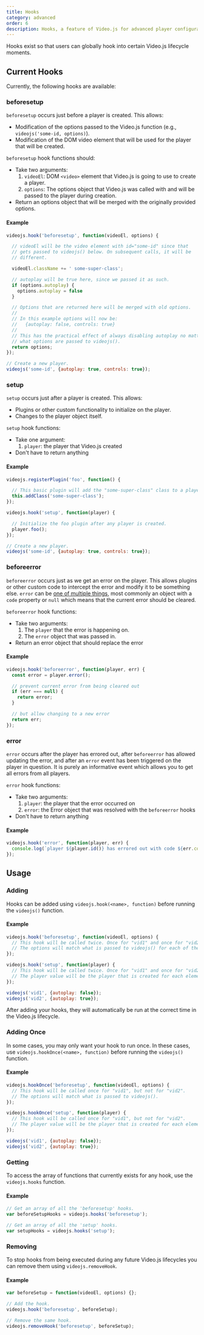 ```yaml
---
title: Hooks
category: advanced
order: 6
description: Hooks, a feature of Video.js for advanced player configuration workflows
---
```


Hooks exist so that users can globally hook into certain Video.js lifecycle moments.

## Current Hooks

Currently, the following hooks are available:

### beforesetup

`beforesetup` occurs just before a player is created. This allows:

* Modification of the options passed to the Video.js function (e.g., `videojs('some-id, options)`).
* Modification of the DOM video element that will be used for the player that will be created.

`beforesetup` hook functions should:

* Take two arguments:
  1. `videoEl`: DOM `<video>` element that Video.js is going to use to create a player.
  1. `options`: The options object that Video.js was called with and will be passed to the player during creation.
* Return an options object that will be merged with the originally provided options.

#### Example

```js
videojs.hook('beforesetup', function(videoEl, options) {

  // videoEl will be the video element with id="some-id" since that
  // gets passed to videojs() below. On subsequent calls, it will be
  // different.

  videoEl.className += ' some-super-class';

  // autoplay will be true here, since we passed it as such.
  if (options.autoplay) {
    options.autoplay = false
  }

  // Options that are returned here will be merged with old options.
  //
  // In this example options will now be:
  //   {autoplay: false, controls: true}
  //
  // This has the practical effect of always disabling autoplay no matter
  // what options are passed to videojs().
  return options;
});

// Create a new player.
videojs('some-id', {autoplay: true, controls: true});
```

### setup

`setup` occurs just after a player is created. This allows:

* Plugins or other custom functionality to initialize on the player.
* Changes to the player object itself.

`setup` hook functions:

* Take one argument:
  1. `player`: the player that Video.js created
* Don't have to return anything

#### Example

```js
videojs.registerPlugin('foo', function() {

  // This basic plugin will add the "some-super-class" class to a player.
  this.addClass('some-super-class');
});

videojs.hook('setup', function(player) {

  // Initialize the foo plugin after any player is created.
  player.foo();
});

// Create a new player.
videojs('some-id', {autoplay: true, controls: true});
```

### beforeerror

`beforeerror` occurs just as we get an error on the player. This allows plugins or other custom code to intercept the error and modify it to be something else.
`error` can be [one of multiple things](https://docs.videojs.com/mediaerror#MediaError), most commonly an object with a `code` property or `null` which means that the current error should be cleared.

`beforeerror` hook functions:

* Take two arguments:
  1. The `player` that the error is happening on.
  1. The `error` object that was passed in.
* Return an error object that should replace the error

#### Example

```js
videojs.hook('beforeerror', function(player, err) {
  const error = player.error();

  // prevent current error from being cleared out
  if (err === null) {
    return error;
  }

  // but allow changing to a new error
  return err;
});
```

### error

`error` occurs after the player has errored out, after `beforeerror` has allowed updating the error, and after an `error` event has been triggered on the player in question. It is purely an informative event which allows you to get all errors from all players.

`error` hook functions:

* Take two arguments:
  1. `player`: the player that the error occurred on
  1. `error`: the Error object that was resolved with the `beforeerror` hooks
* Don't have to return anything

#### Example

```js
videojs.hook('error', function(player, err) {
  console.log(`player ${player.id()} has errored out with code ${err.code} ${err.message}`);
});
```

## Usage

### Adding

Hooks can be added using `videojs.hook(<name>, function)` before running the `videojs()` function.

#### Example

```js
videojs.hook('beforesetup', function(videoEl, options) {
  // This hook will be called twice. Once for "vid1" and once for "vid2".
  // The options will match what is passed to videojs() for each of them.
});

videojs.hook('setup', function(player) {
  // This hook will be called twice. Once for "vid1" and once for "vid2".
  // The player value will be the player that is created for each element.
});

videojs('vid1', {autoplay: false});
videojs('vid2', {autoplay: true});
```

After adding your hooks, they will automatically be run at the correct time in the Video.js lifecycle.

### Adding Once

In some cases, you may only want your hook to run once. In these cases, use `videojs.hookOnce(<name>, function)` before running the `videojs()` function.

#### Example

```js
videojs.hookOnce('beforesetup', function(videoEl, options) {
  // This hook will be called once for "vid1", but not for "vid2".
  // The options will match what is passed to videojs().
});

videojs.hookOnce('setup', function(player) {
  // This hook will be called once for "vid1", but not for "vid2".
  // The player value will be the player that is created for each element.
});

videojs('vid1', {autoplay: false});
videojs('vid2', {autoplay: true});
```

### Getting

To access the array of functions that currently exists for any hook, use the `videojs.hooks` function.

#### Example

```js
// Get an array of all the 'beforesetup' hooks.
var beforeSetupHooks = videojs.hooks('beforesetup');

// Get an array of all the 'setup' hooks.
var setupHooks = videojs.hooks('setup');
```

### Removing

To stop hooks from being executed during any future Video.js lifecycles you can remove them using `videojs.removeHook`.

#### Example

```js
var beforeSetup = function(videoEl, options) {};

// Add the hook.
videojs.hook('beforesetup', beforeSetup);

// Remove the same hook.
videojs.removeHook('beforesetup', beforeSetup);
```

